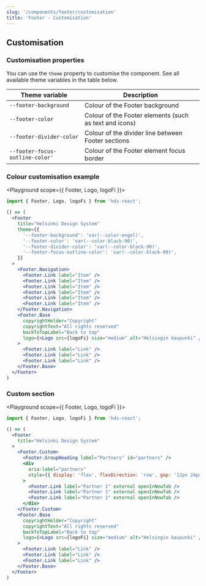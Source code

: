 ```yaml
---
slug: '/components/footer/customisation'
title: 'Footer - Customisation'
---
```




## Customisation

### Customisation properties

You can use the `theme` property to customise the component. See all available theme variables in the table below.

| Theme variable                  | Description                                            |
| ------------------------------- | ------------------------------------------------------ |
| `--footer-background`           | Colour of the Footer background                        |
| `--footer-color`                | Colour of the Footer elements (such as text and icons) |
| `--footer-divider-color`        | Colour of the divider line between Footer sections     |
| `--footer-focus-outline-color'` | Colour of the Footer element focus border              |

### Colour customisation example

<Playground scope={{ Footer, Logo, logoFi }}>

```jsx
import { Footer, Logo, logoFi } from 'hds-react';

() => (
  <Footer
    title="Helsinki Design System"
    theme={{
      '--footer-background': 'var(--color-engel)',
      '--footer-color': 'var(--color-black-90)',
      '--footer-divider-color': 'var(--color-black-90)',
      '--footer-focus-outline-color': 'var(--color-black-90)',
    }}
  >
    <Footer.Navigation>
      <Footer.Link label="Item" />
      <Footer.Link label="Item" />
      <Footer.Link label="Item" />
      <Footer.Link label="Item" />
      <Footer.Link label="Item" />
      <Footer.Link label="Item" />
    </Footer.Navigation>
    <Footer.Base
      copyrightHolder="Copyright"
      copyrightText="All rights reserved"
      backToTopLabel="Back to top"
      logo={<Logo src={logoFi} size="medium" alt="Helsingin kaupunki" />}
    >
      <Footer.Link label="Link" />
      <Footer.Link label="Link" />
      <Footer.Link label="Link" />
    </Footer.Base>
  </Footer>
)
```

</Playground>

### Custom section

<Playground scope={{ Footer, Logo, logoFi }}>

```jsx
import { Footer, Logo, logoFi } from 'hds-react';

() => (
  <Footer
    title="Helsinki Design System"
  >
    <Footer.Custom>
      <Footer.GroupHeading label="Partners" id="partners" />
      <div
        aria-label="partners"
        style={{ display: 'flex', flexDirection: 'row', gap: '12px 24px', flexWrap: 'wrap', marginTop: '8px' }}
      >
        <Footer.Link label="Partner 1" external openInNewTab />
        <Footer.Link label="Partner 1" external openInNewTab />
        <Footer.Link label="Partner 1" external openInNewTab />
      </div>
    </Footer.Custom>
    <Footer.Base
      copyrightHolder="Copyright"
      copyrightText="All rights reserved"
      backToTopLabel="Back to top"
      logo={<Logo src={logoFi} size="medium" alt="Helsingin kaupunki" />}
    >
      <Footer.Link label="Link" />
      <Footer.Link label="Link" />
      <Footer.Link label="Link" />
    </Footer.Base>
  </Footer>
)
```

</Playground>